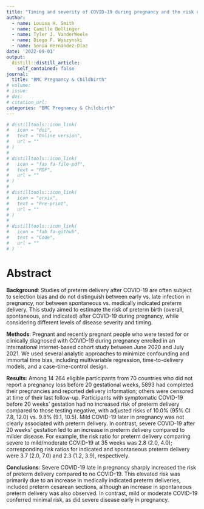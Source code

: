 ```yaml
---
title: "Timing and severity of COVID-19 during pregnancy and the risk of preterm birth in the International Registry of Coronavirus Exposure in Pregnancy"
author:
  - name: Louisa H. Smith
  - name: Camille Dollinger
  - name: Tyler J. VanderWeele
  - name: Diego F. Wyszynski
  - name: Sonia Hernández-Díaz
date: '2022-09-01'
output:
  distill::distill_article:
    self_contained: false
journal: 
  title: "BMC Pregnancy & Childbirth"
# volume: 
# issue: 
# doi: 
# citation_url:
categories: "BMC Pregnancy & Childbirth"
---
```


```r
# distilltools::icon_link(
#   icon = "doi",
#   text = "Online version",
#   url = ""
# )
# 
# distilltools::icon_link(
#   icon = "fas fa-file-pdf",
#   text = "PDF",
#   url = ""
# )
# 
# distilltools::icon_link(
#   icon = "arxiv",
#   text = "Pre-print",
#   url = ""
# )
# 
# distilltools::icon_link(
#   icon = "fab fa-github",
#   text = "Code",
#   url = ""
# )
```

# Abstract

**Background**: Studies of preterm delivery after COVID-19 are often subject to selection bias and do not distinguish between early vs. late infection in pregnancy, nor between spontaneous vs. medically indicated preterm delivery. This study aimed to estimate the risk of preterm birth (overall, spontaneous, and indicated) after COVID-19 during pregnancy, while considering different levels of disease severity and timing.

**Methods**: Pregnant and recently pregnant people who were tested for or clinically diagnosed with COVID-19 during pregnancy enrolled in an international internet-based cohort study between June 2020 and July 2021. We used several analytic approaches to minimize confounding and immortal time bias, including multivariable regression, time-to-delivery models, and a case-time-control design. 

**Results**: Among 14 264 eligible participants from 70 countries who did not report a pregnancy loss before 20 gestational weeks, 5893 had completed their pregnancies and reported delivery information; others were censored at time of their last follow-up. Participants with symptomatic COVID-19 before 20 weeks’ gestation had no increased risk of preterm delivery compared to those testing negative, with adjusted risks of 10.0% (95% CI 7.8, 12.0) vs. 9.8% (9.1, 10.5). Mild COVID-19 later in pregnancy was not clearly associated with preterm delivery. In contrast, severe COVID-19 after 20 weeks’ gestation led to an increase in preterm delivery compared to milder disease. For example, the risk ratio for preterm delivery comparing severe to mild/moderate COVID-19 at 35 weeks was 2.8 (2.0, 4.0); corresponding risk ratios for indicated and spontaneous preterm delivery were 3.7 (2.0, 7.0) and 2.3 (1.2, 3.9), respectively.

**Conclusions**: Severe COVID-19 late in pregnancy sharply increased the risk of preterm delivery compared to no COVID-19. This elevated risk was primarily due to an increase in medically indicated preterm deliveries, included preterm cesarean sections, although an increase in spontaneous preterm delivery was also observed. In contrast, mild or moderate COVID-19 conferred minimal risk, as did severe disease early in pregnancy. 
